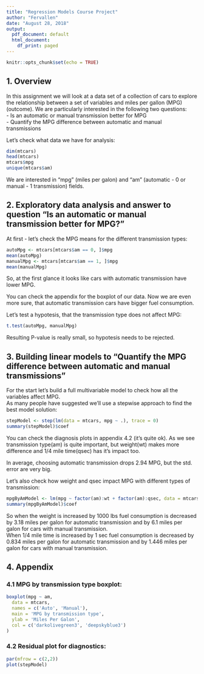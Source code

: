 ```yaml
---
title: "Regression Models Course Project"
author: "Fervallen"
date: "August 28, 2018"
output:
  pdf_document: default
  html_document:
    df_print: paged
---
```


```r
knitr::opts_chunk$set(echo = TRUE)
```

## 1. Overview
In this assignment we will look at a data set of a collection of cars to explore the relationship between a set of variables and miles per gallon (MPG) (outcome). We are particularly interested in the following two questions:  
- Is an automatic or manual transmission better for MPG  
- Quantify the MPG difference between automatic and manual transmissions  

Let's check what data we have for analysis:
```r
dim(mtcars)
head(mtcars)
mtcars$mpg
unique(mtcars$am)
```

We are interested in "mpg" (miles per galon) and "am" (automatic - 0 or manual - 1 transmission) fields. 

## 2. Exploratory data analysis and answer to question "Is an automatic or manual transmission better for MPG?"
At first - let's check the MPG means for the different transmission types:
```r
autoMpg <- mtcars[mtcars$am == 0, ]$mpg
mean(autoMpg)
manualMpg <- mtcars[mtcars$am == 1, ]$mpg
mean(manualMpg)
```
So, at the first glance it looks like cars with automatic transmission have lower MPG.

You can check the appendix for the boxplot of our data.
Now we are even more sure, that automatic transmission cars have bigger fuel consumption.

Let's test a hypotesis, that the transmission type does not affect MPG:
```r
t.test(autoMpg, manualMpg)
```
Resulting P-value is really small, so hypotesis needs to be rejected. 

## 3. Building linear models to "Quantify the MPG difference between automatic and manual transmissions"
For the start let's build a full multivariable model to check how all the variables affect MPG.  
As many people have suggested we'll use a stepwise approach to find the best model solution:
```r
stepModel <- step(lm(data = mtcars, mpg ~ .), trace = 0)
summary(stepModel)$coef
```
You can check the diagnosis plots in appendix 4.2 (it's quite ok).
As we see transmission type(am) is quite important, but weight(wt) makes more difference and 1/4 mile time(qsec) has it's impact too.  

In average, choosing automatic transmission drops 2.94 MPG, but the std. error are very big.  

Let's also check how weight and qsec impact MPG with different types of transmission:  
```r
mpgByAmModel <- lm(mpg ~ factor(am):wt + factor(am):qsec, data = mtcars)
summary(mpgByAmModel)$coef
```

So when the weight is increased by 1000 lbs fuel consumption is decreased by 3.18 miles per galon for automatic transmission and by 6.1 miles per galon for cars with manual transmission.  
When 1/4 mile time is increased by 1 sec fuel consumption is decreased by 0.834 miles per galon for automatic transmission and by 1.446 miles per galon for cars with manual transmission.

## 4. Appendix

### 4.1 MPG by transmission type boxplot:
```r
boxplot(mpg ~ am,
  data = mtcars,
  names = c('Auto', 'Manual'),
  main = 'MPG by transmission type',
  ylab = 'Miles Per Galon',
  col = c('darkolivegreen3', 'deepskyblue3')
)
```

### 4.2 Residual plot for diagnostics:
```r
par(mfrow = c(2,2))
plot(stepModel)
```
